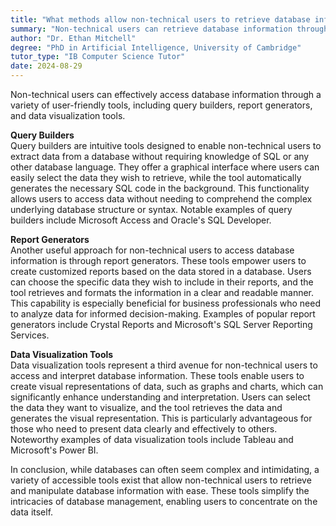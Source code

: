 ```yaml
---
title: "What methods allow non-technical users to retrieve database information?"
summary: "Non-technical users can retrieve database information through query builders, report generators, and data visualisation tools."
author: "Dr. Ethan Mitchell"
degree: "PhD in Artificial Intelligence, University of Cambridge"
tutor_type: "IB Computer Science Tutor"
date: 2024-08-29
---
```


Non-technical users can effectively access database information through a variety of user-friendly tools, including query builders, report generators, and data visualization tools.

**Query Builders**  
Query builders are intuitive tools designed to enable non-technical users to extract data from a database without requiring knowledge of SQL or any other database language. They offer a graphical interface where users can easily select the data they wish to retrieve, while the tool automatically generates the necessary SQL code in the background. This functionality allows users to access data without needing to comprehend the complex underlying database structure or syntax. Notable examples of query builders include Microsoft Access and Oracle's SQL Developer.

**Report Generators**  
Another useful approach for non-technical users to access database information is through report generators. These tools empower users to create customized reports based on the data stored in a database. Users can choose the specific data they wish to include in their reports, and the tool retrieves and formats the information in a clear and readable manner. This capability is especially beneficial for business professionals who need to analyze data for informed decision-making. Examples of popular report generators include Crystal Reports and Microsoft's SQL Server Reporting Services.

**Data Visualization Tools**  
Data visualization tools represent a third avenue for non-technical users to access and interpret database information. These tools enable users to create visual representations of data, such as graphs and charts, which can significantly enhance understanding and interpretation. Users can select the data they want to visualize, and the tool retrieves the data and generates the visual representation. This is particularly advantageous for those who need to present data clearly and effectively to others. Noteworthy examples of data visualization tools include Tableau and Microsoft's Power BI.

In conclusion, while databases can often seem complex and intimidating, a variety of accessible tools exist that allow non-technical users to retrieve and manipulate database information with ease. These tools simplify the intricacies of database management, enabling users to concentrate on the data itself.
    